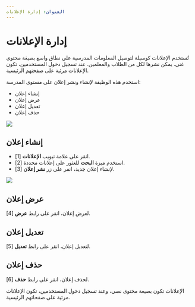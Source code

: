 ---
العنوان: إدارة الإعلانات
---


# إدارة الإعلانات

تُستخدم الإعلانات كوسيلة لتوصيل المعلومات المدرسية على نطاق واسع بصيغة محتوى غني. يمكن نشرها لكل من الطلاب والمعلمين. عند تسجيل دخول المستخدمين، تكون الإعلانات مرئية على صفحتهم الرئيسية.

استخدم هذه الوظيفة لإنشاء ونشر إعلان على مستوى المدرسة:

-	إنشاء إعلان
-	عرض إعلان
-	تعديل إعلان
-	حذف إعلان

![](/img/ulearning/admin/Announcement_Management.png)

## إنشاء إعلان

- انقر على علامة تبويب **الإعلانات** [1].
- استخدم ميزة **البحث** للعثور على إعلانات محددة [2].
- لإنشاء إعلان جديد، انقر على زر **نشر إعلان** [3].

![](/img/ulearning/admin/Announcement.png)

## عرض إعلان
لعرض إعلان، انقر على رابط **عرض** [4].

## تعديل إعلان
لتعديل إعلان، انقر على رابط **تعديل** [5].

## حذف إعلان
لحذف إعلان، انقر على رابط **حذف** [6].


<Callout type="info" emoji="ℹ️">
الإعلانات تكون بصيغة محتوى نصي، وعند تسجيل دخول المستخدمين، تكون الإعلانات مرئية على صفحاتهم الرئيسية.
</Callout>
